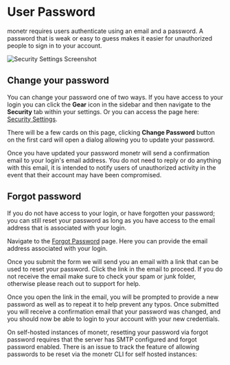 
# User Password

monetr requires users authenticate using an email and a password. A password that is weak or easy to guess makes it
easier for unauthorized people to sign in to your account.

![Security Settings Screenshot](./assets/security_settings.png)

## Change your password

You can change your password one of two ways. If you have access to your login you can click the **Gear** icon in the
sidebar and then navigate to the **Security** tab within your settings. Or you can access the page here: [Security
Settings](https://my.monetr.app/settings/security).

There will be a few cards on this page, clicking **Change Password** button on the first card will open a dialog
allowing you to update your password.

Once you have updated your password monetr will send a confirmation email to your login's email address. You do not need
to reply or do anything with this email, it is intended to notify users of unauthorized activity in the event that their
account may have been compromised.

## Forgot password

If you do not have access to your login, or have forgotten your password; you can still reset your password as long as
you have access to the email address that is associated with your login.

Navigate to the [Forgot Password](https://my.monetr.app/password/forgot) page. Here you can provide the email address
associated with your login.

Once you submit the form we will send you an email with a link that can be used to reset your password. Click the link
in the email to proceed. If you do not receive the email make sure to check your spam or junk folder, otherwise please
reach out to support for help.

Once you open the link in the email, you will be prompted to provide a new password as well as to repeat it to help
prevent any typos. Once submitted you will receive a confirmation email that your password was changed, and you should
now be able to login to your account with your new credentials.

<Callout type="info">
  On self-hosted instances of monetr, resetting your password via forgot password requires that the server has SMTP
  configured and forgot password enabled. There is an issue to track the feature of allowing passwords to be reset via
  the monetr CLI for self hosted instances: <GithubIssue prefix='feature' issueNumber={ 1969 } />
</Callout>


